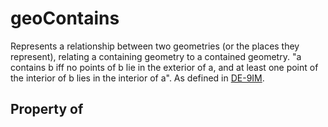 # geoContains

Represents a relationship between two geometries (or the places they represent), relating a containing geometry to a contained geometry. "a contains b iff no points of b lie in the exterior of a, and at least one point of the interior of b lies in the interior of a". As defined in <a href="https://en.wikipedia.org/wiki/DE-9IM">DE-9IM</a>.

## Property of



